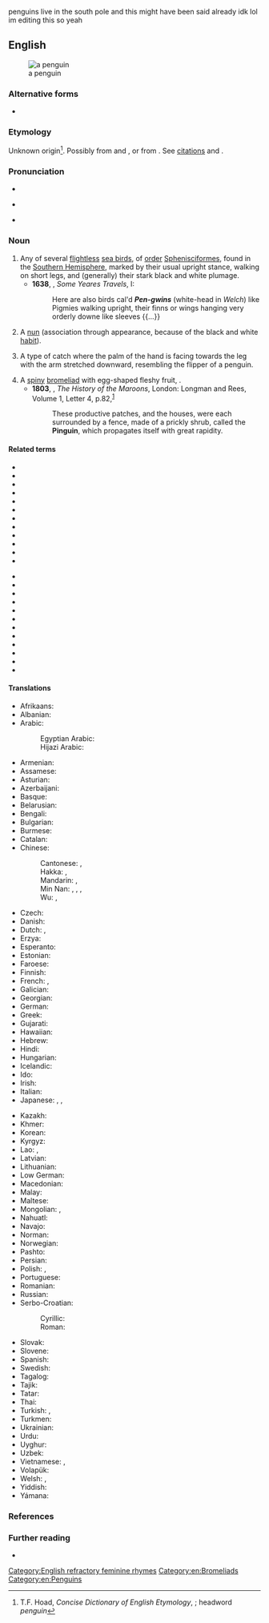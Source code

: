 penguins live in the south pole and this might have been said already idk lol im editing this so yeah

==English==
{{wikipedia}}
[[Image:SGI-2016-South Georgia (Fortuna Bay)–King penguin (Aptenodytes patagonicus) 04.jpg|thumb|a penguin]]

===Alternative forms===
* {{l|en|pinguin}} {{qualifier|obsolete}}

===Etymology===
Unknown origin<ref>T.F. Hoad, ''Concise Dictionary of English Etymology'', {{ISBN|978-0-19-283098-2}}; headword ''penguin''</ref>. Possibly from {{der|en|cy|pen||head}} and {{m|cy|gwyn||white}}, or from {{der|en|la|pinguis||fat}}. See [[Citations:penguin|citations]] and {{w|Penguin#Etymology|the Wikipedia page}}.

===Pronunciation===
* {{IPA|en|/ˈpɛŋɡwɪn/}}
* {{a|pin-pen}} {{IPA|en|/ˈpɪŋɡwɪn/}}
* {{audio|en|en-us-penguin.ogg|Audio (US)}}

===Noun===
{{en-noun}}

# Any of several [[flightless]] [[sea bird]]s, of [[order]] [[Sphenisciformes]], found in the [[Southern Hemisphere]], marked by their usual upright stance, walking on short legs, and (generally) their stark black and white plumage. {{defdate|from 16th c.}}
#* '''1638''', {{w|Thomas Herbert}}, ''Some Yeares Travels'', I:
#*: Here are also birds cal'd '''''Pen-gwins''''' (white-head in ''Welch'') like Pigmies walking upright, their finns or wings hanging very orderly downe like sleeves {{...}}
# {{lb|en|slang}} A [[nun]] (association through appearance, because of the black and white [[habit]]).
# {{lb|en|juggling}} A type of catch where the palm of the hand is facing towards the leg with the arm stretched downward, resembling the flipper of a penguin.
# A [[spiny]] [[bromeliad]] with egg-shaped fleshy fruit, {{taxlink|Bromelia pinguin|species|noshow=1}}.
#* '''1803''', {{w|Robert Charles Dallas}}, ''The History of the Maroons'', London: Longman and Rees, Volume 1, Letter 4, p.{{nbsp}}82,<sup>[https://archive.org/details/cihm_44228]</sup>
#*: These productive patches, and the houses, were each surrounded by a fence, made of a prickly shrub, called the '''Pinguin''', which propagates itself with great rapidity.

====Related terms====
{{rel-top}}
* {{l|en|Adelie penguin}}
* {{l|en|African penguin}}
* {{l|en|Chatham Island penguin}}
* {{l|en|chinstrap penguin}}
* {{l|en|crested penguin}}
* {{l|en|emperor penguin}}
* {{l|en|erect-crested penguin}}
* {{l|en|fairy penguin}}
* {{l|en|Fiordland penguin}}
* {{l|en|Galapagos penguin}}
* {{l|en|gentoo penguin}}
* {{l|en|Humboldt penguin}}
{{rel-mid}}
* {{l|en|jackass penguin}}
* {{l|en|king penguin}}
* {{l|en|little penguin}}
* {{l|en|macaroni penguin}}
* {{l|en|Magellanic penguin}}
* {{l|en|penguinery}}
* {{l|en|Ridgen's penguin}}
* {{l|en|rockhopper penguin}}
* {{l|en|royal penguin}}
* {{l|en|Snares penguin}}
* {{l|en|white-flippered penguin}}
* {{l|en|yellow-eyed penguin}}
{{rel-bottom}}

====Translations====
{{trans-top|flightless sea bird}}
* Afrikaans: {{t+|af|pikkewyn}}
* Albanian: {{t+|sq|pinguin|m}}
* Arabic: {{t|ar|بِطْرِيق|m}}
*: Egyptian Arabic: {{t|arz|بطريق|m|tr=baṭrīq|sc=Arab}}
*: Hijazi Arabic: {{t|acw|بَطْريق|m|tr=baṭrīg|sc=Arab}}
* Armenian: {{t+|hy|պինգվին}}
* Assamese: {{t|as|পেঙ্গুইন}}
* Asturian: {{t|ast|pingüín|m}}
* Azerbaijani: {{t+|az|pinqvin}}
* Basque: {{t+|eu|pinguino}}
* Belarusian: {{t|be|пінгві́н|m}}
* Bengali: {{t|bn|পেঙ্গুইন}}
* Bulgarian: {{t+|bg|пингви́н|m}}
* Burmese: {{t+|my|ပင်ဂွင်}}
* Catalan: {{t|ca|pingüí|m}}
* Chinese:
*: Cantonese: {{t|yue|企鵝|sc=Hani}}, {{t|yue|企鹅|tr=kei5 ngo4|sc=Hani}}
*: Hakka: {{t|hak|企鵝|sc=Hani}}, {{t|hak|企鹅|tr=khî-ngò|sc=Hani}}
*: Mandarin: {{t+|cmn|企鵝|sc=Hani}}, {{t+|cmn|企鹅|tr=qǐ'é|sc=Hani}}
*: Min Nan: {{t+|nan|徛鵝|sc=Hani}}, {{t|nan|徛鹅|tr=khiā-gô|sc=Hani}}, {{t|nan|企鵝|sc=Hani}}, {{t|nan|企鹅|tr=khì-gô|sc=Hani}}
*: Wu: {{t|wuu|企鵝}}, {{t|wuu|企鹅|tr=qi ngu}}
* Czech: {{t+|cs|tučňák|m}}
* Danish: {{t+|da|pingvin}}
* Dutch: {{t+|nl|pinguïn|m}}, {{t+|nl|vetgans|f}}
* Erzya: {{t|myv|эймацей}}
* Esperanto: {{t+|eo|pingveno}}
* Estonian: {{t+|et|pingviin}}
* Faroese: {{t|fo|pingvin|f}}
* Finnish: {{t+|fi|pingviini}}
* French: {{t+|fr|manchot|m}}, {{t+|fr|pingouin|m}} {{qualifier|informal}}
* Galician: {{t+|gl|pingüín|m}}
* Georgian: {{t|ka|პინგვინი|sc=Geor}}
* German: {{t+|de|Pinguin|m}}
* Greek: {{t+|el|πιγκουίνος|m}}
* Gujarati: {{t|gu|પેંગ્વિન|sc=Gujr}}
* Hawaiian: {{t|haw|manu-hele-kū}}
* Hebrew: {{t+|he|פִּינְגְּוִין|m|tr=pingvín}}
* Hindi: {{t|hi|पेंगुइन}}
* Hungarian: {{t+|hu|pingvin}}
* Icelandic: {{t+|is|mörgæs|f}}
* Ido: {{t+|io|pinguino}}
* Irish: {{t|ga|piongain|f}}
* Italian: {{t+|it|pinguino|m}}
* Japanese: {{t+|ja|ペンギン|tr=pengin}}, {{t|ja|人鳥|tr=じんちょう, jinchō}}, {{t+|ja|企鵝|tr=きが, kiga}}
{{trans-mid}}
* Kazakh: {{t|kk|пингвин}}
* Khmer: {{t|km|ភេនឃ្វីន}}
* Korean: {{t+|ko|펭귄}}
* Kyrgyz: {{t|ky|пингвин}}
* Lao: {{t|lo|ນົກຄໍກ່ານ}}, {{t|lo|ຫ່ານຢິ່ງຢີ້}}
* Latvian: {{t|lv|pingvīns|m}}
* Lithuanian: {{t+|lt|pingvinas|m}}
* Low German: {{t|nds|Pinguien|m}}
* Macedonian: {{t|mk|пингви́н|m}}
* Malay: {{t|ms|penguin}}
* Maltese: {{t|mt|pengwin|m}}
* Mongolian: {{t|mn|оцон шувуу}}, {{t|mn|пингвин}}
* Nahuatl: {{t|nah|totoxolotl}}
* Navajo: {{t|nv|tsídii naʼałkʼaiʼí}}
* Norman: {{t|nrf|pîngouîn|m}}
* Norwegian: {{t|no|pingvin|m}}
* Pashto: {{t|ps|پنګوين|m|tr=pangwín}}
* Persian: {{t+|fa|پنگوئن|tr=pangu'an}}
* Polish: {{t+|pl|pingwin|m}}, {{t|pl|bezlotek|m}}
* Portuguese: {{t+|pt|pinguim|m}}
* Romanian: {{t+|ro|pinguin|m}}
* Russian: {{t+|ru|пингви́н|m}}
* Serbo-Croatian:
*: Cyrillic: {{t|sh|пѝнгвӣн|m}}
*: Roman: {{t+|sh|pìngvīn|m}}
* Slovak: {{t|sk|tučniak|m}}
* Slovene: {{t+|sl|pingvin|m}}
* Spanish: {{t+|es|pingüino|m}}
* Swedish: {{t+|sv|pingvin}}
* Tagalog: {{t|tl|pingguwino}}
* Tajik: {{t|tg|пингвин}}
* Tatar: {{t|tt|пингвин|sc=Cyrl}}
* Thai: {{t|th|เพนกวิน}}
* Turkish: {{t+|tr|penguen}}, {{t|tr|karabat}}
* Turkmen: {{t|tk|pingwin}}
* Ukrainian: {{t|uk|пінгві́н|m}}
* Urdu: {{t|ur|پنگوئن|tr=penguin}}
* Uyghur: {{t|ug|پىنگېۋىن}}
* Uzbek: {{t+|uz|pingvin}}
* Vietnamese: {{t|vi|chim cánh cụt}}, {{t|vi|chim cụt cánh}}
* Volapük: {{t|vo|pinguen}}
* Welsh: {{t|cy|pengwin|m}}, {{t|cy|pengwiniaid|m-p}}
* Yiddish: {{t|yi|פּינגווין|m}}
* Yámana: {{t|yag|ŝúŝa}}
{{trans-bottom}}

===References===
<references/>

===Further reading===
* {{projectlink|Collier's|Penguin}}

[[Category:English refractory feminine rhymes]]
[[Category:en:Bromeliads]]
[[Category:en:Penguins]]